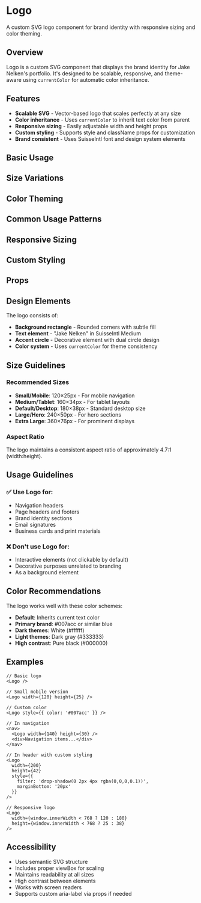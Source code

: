 
<Meta of={LogoStories} />

# Logo

A custom SVG logo component for brand identity with responsive sizing and color theming.

## Overview

Logo is a custom SVG component that displays the brand identity for Jake Nelken's portfolio. It's designed to be scalable, responsive, and theme-aware using `currentColor` for automatic color inheritance.

## Features

- **Scalable SVG** - Vector-based logo that scales perfectly at any size
- **Color inheritance** - Uses `currentColor` to inherit text color from parent
- **Responsive sizing** - Easily adjustable width and height props
- **Custom styling** - Supports style and className props for customization
- **Brand consistent** - Uses SuisseIntl font and design system elements

## Basic Usage

<Canvas of={LogoStories.Default} />

## Size Variations

<Canvas of={LogoStories.Small} />
<Canvas of={LogoStories.Large} />
<Canvas of={LogoStories.ExtraLarge} />

## Color Theming

<Canvas of={LogoStories.CustomColor} />
<Canvas of={LogoStories.DarkBackground} />

## Common Usage Patterns

<Canvas of={LogoStories.InNavigation} />
<Canvas of={LogoStories.InHeader} />

## Responsive Sizing

<Canvas of={LogoStories.Responsive} />

## Custom Styling

<Canvas of={LogoStories.CustomStyling} />

## Props

<ArgTypes of={LogoStories} />

## Design Elements

The logo consists of:

- **Background rectangle** - Rounded corners with subtle fill
- **Text element** - "Jake Nelken" in SuisseIntl Medium
- **Accent circle** - Decorative element with dual circle design
- **Color system** - Uses `currentColor` for theme consistency

## Size Guidelines

### Recommended Sizes

- **Small/Mobile**: 120×25px - For mobile navigation
- **Medium/Tablet**: 160×34px - For tablet layouts
- **Default/Desktop**: 180×38px - Standard desktop size
- **Large/Hero**: 240×50px - For hero sections
- **Extra Large**: 360×76px - For prominent displays

### Aspect Ratio

The logo maintains a consistent aspect ratio of approximately 4.7:1 (width:height).

## Usage Guidelines

### ✅ Use Logo for:

- Navigation headers
- Page headers and footers
- Brand identity sections
- Email signatures
- Business cards and print materials

### ❌ Don't use Logo for:

- Interactive elements (not clickable by default)
- Decorative purposes unrelated to branding
- As a background element

## Color Recommendations

The logo works well with these color schemes:

- **Default**: Inherits current text color
- **Primary brand**: #007acc or similar blue
- **Dark themes**: White (#ffffff)
- **Light themes**: Dark gray (#333333)
- **High contrast**: Pure black (#000000)

## Examples

```tsx
// Basic logo
<Logo />

// Small mobile version
<Logo width={120} height={25} />

// Custom color
<Logo style={{ color: '#007acc' }} />

// In navigation
<nav>
  <Logo width={140} height={30} />
  <div>Navigation items...</div>
</nav>

// In header with custom styling
<Logo
  width={200}
  height={42}
  style={{
    filter: 'drop-shadow(0 2px 4px rgba(0,0,0,0.1))',
    marginBottom: '20px'
  }}
/>

// Responsive logo
<Logo
  width={window.innerWidth < 768 ? 120 : 180}
  height={window.innerWidth < 768 ? 25 : 38}
/>
```

## Accessibility

- Uses semantic SVG structure
- Includes proper viewBox for scaling
- Maintains readability at all sizes
- High contrast between elements
- Works with screen readers
- Supports custom aria-label via props if needed
